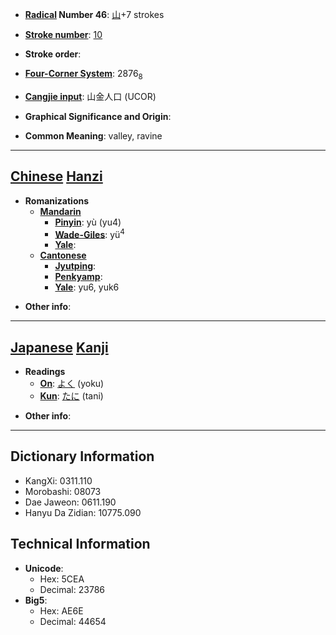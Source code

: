 * '''[[Wiktionary:Chinese radical index| Radical]] Number 46''': [[Wiktionary:Chinese radical index 山|山]]+7 strokes

* '''[[Wiktionary:Chinese total strokes index|Stroke number]]''': [[Wiktionary:Chinese total strokes index 10|10]]

* '''Stroke order''': 

* '''[[Wiktionary:Chinese four corner index|Four-Corner System]]''': 2876<sub>8</sub>

* '''[[Wiktionary:Chinese Cangjie index|Cangjie input]]''': 山金人口 (UCOR)

* '''Graphical Significance and Origin''': 

* '''Common Meaning''': valley, ravine

----

== [[Chinese]] [[Hanzi]] ==

* '''Romanizations'''
** '''[[Mandarin]]'''
*** '''[[Pinyin]]''': yù (yu4)
*** '''[[Wade-Giles]]''': yü<sup>4</sup>
*** '''[[Yale]]''': 
** '''[[Cantonese]]'''
*** '''[[Jyutping]]''':
*** '''[[Penkyamp]]''': 
*** '''[[Yale]]''': yu6, yuk6

* '''Other info''': 

----

== [[Japanese]] [[Kanji]] ==

* '''Readings'''
** '''[[On]]''': [[よく]] (yoku)
** '''[[Kun]]''': [[たに]] (tani)

* '''Other info''':  

----

== Dictionary Information ==

* KangXi: 0311.110
* Morobashi: 08073
* Dae Jaweon: 0611.190
* Hanyu Da Zidian: 10775.090

== Technical Information ==

* '''Unicode''':
** Hex: 5CEA
** Decimal: 23786
* '''Big5''':
** Hex: AE6E
** Decimal: 44654